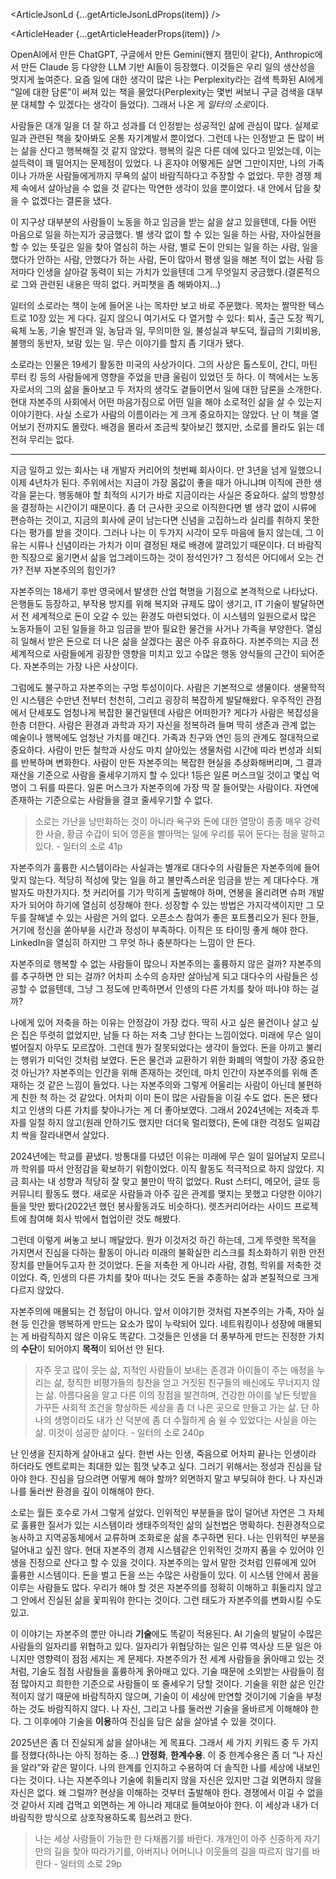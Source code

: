 


<ArticleJsonLd {...getArticleJsonLdProps(item)} />

<ArticleHeader {...getArticleHeaderProps(item)} />

OpenAI에서 만든 ChatGPT, 구글에서 만든 Gemini(왠지 잼민이 같다), Anthropic에서 만든 Claude 등 다양한 LLM 기반 AI들이 등장했다. 이것들은 우리 일의 생산성을 멋지게 높여준다. 요즘 일에 대한 생각이 많은 나는 Perplexity라는 검색 특화된 AI에게 “일에 대한 담론”이 써져 있는 책을 물었다(Perplexity는 몇번 써보니 구글 검색을 대부분 대체할 수 있겠다는 생각이 들었다). 그래서 나온 게 *일터의 소로*이다.

사람들은 대개 일을 더 잘 하고 성과를 더 인정받는 성공적인 삶에 관심이 많다. 실제로 일과 관련된 책을 찾아봐도 온통 자기계발서 뿐이었다. 그런데 나는 인정받고 돈 많이 버는 삶을 산다고 행복해질 것 같지 않았다. 행복의 길은 다른 데에 있다고 믿었는데, 이는 설득력이 꽤 떨어지는 문제점이 있었다. 나 혼자야 어떻게든 살면 그만이지만, 나의 가족이나 가까운 사람들에게까지 무욕의 삶이 바람직하다고 주장할 수 없었다. 무한 경쟁 체제 속에서 살아남을 수 없을 것 같다는 막연한 생각이 있을 뿐이었다. 내 안에서 답을 찾을 수 없겠다는 결론을 냈다. 

이 지구상 대부분의 사람들이 노동을 하고 임금을 받는 삶을 살고 있을텐데, 다들 어떤 마음으로 일을 하는지가 궁금했다. 별 생각 없이 할 수 있는 일을 하는 사람, 자아실현을 할 수 있는 뜻깊은 일을 찾아 열심히 하는 사람, 별로 돈이 안되는 일을 하는 사람, 일을 했다가 안하는 사람, 안했다가 하는 사람, 돈이 많아서 평생 일을 해본 적이 없는 사람 등 저마다 인생을 살아갈 동력이 되는 가치가 있을텐데 그게 무엇일지 궁금했다.(결론적으로 그와 관련된 내용은 딱히 없다. 커피챗을 좀 해봐야지…)

일터의 소로라는 책이 눈에 들어온 나는 목차만 보고 바로 주문했다. 목차는 짤막한 텍스트로 10장 있는 게 다다. 길지 않으니 여기서도 다 열거할 수 있다: 퇴사, 출근 도장 찍기, 육체 노동, 기술 발전과 일, 농담과 일, 무의미한 일, 불성실과 부도덕, 월급의 기회비용, 불행의 동반자, 보람 있는 일. 무슨 이야기를 할지 좀 기대가 됐다.

소로라는 인물은 19세기 활동한 미국의 사상가이다. 그의 사상은 톨스토이, 간디, 마틴 루터 킹 등의 사람들에게 영향을 주었을 만큼 울림이 있었던 듯 하다. 이 책에서는 노동자로서의 그의 삶을 돌아보고 두 저자의 생각도 곁들이면서 일에 대한 담론을 소개한다. 현대 자본주의 사회에서 어떤 마음가짐으로 어떤 일을 해야 소로적인 삶을 살 수 있는지 이야기한다. 사실 소로가 사람의 이름이라는 게 크게 중요하지는 않았다. 난 이 책을 열어보기 전까지도 몰랐다. 배경을 몰라서 조금씩 찾아보긴 했지만, 소로를 몰라도 읽는 데 전혀 무리는 없다.

---

지금 일하고 있는 회사는 내 개발자 커리어의 첫번째 회사이다. 만 3년을 넘게 일했으니 이제 4년차가 된다. 주위에서는 지금이 가장 몸값이 좋을 때가 아니냐며 이직에 관한 생각을 묻는다. 행동해야 할 최적의 시기가 바로 지금이라는 사실은 중요하다. 삶의 방향성을 결정하는 시간이기 때문이다. 좀 더 근사한 곳으로 이직한다면 별 생각 없이 시류에 편승하는 것이고, 지금의 회사에 굳이 남는다면 신념을 고집하느라 실리를 취하지 못한다는 평가를 받을 것이다. 그러나 나는 이 두가지 시각이 모두 마음에 들지 않는데, 그 이유는 시류나 신념이라는 가치가 이미 결정된 채로 배경에 깔려있기 때문이다. 더 바람직한 직장으로 옮기면서 삶을 업그레이드하는 것이 정석인가? 그 정석은 어디에서 오는 건가? 전부 자본주의의 힘인가?

자본주의는 18세기 후반 영국에서 발생한 산업 혁명을 기점으로 본격적으로 나타났다. 은행들도 등장하고, 부작용 방지를 위해 복지와 규제도 많이 생기고, IT 기술이 발달하면서 전 세계적으로 돈이 오갈 수 있는 환경도 마련되었다. 이 시스템의 일원으로서 많은 노동자들이 고된 일들을 하고 임금을 받아 필요한 물건을 사거나 가족을 부양한다. 열심히 일해서 받은 돈으로 더 나은 삶을 살겠다는 꿈은 아주 유효하다. 자본주의는 지금 전 세계적으로 사람들에게 굉장한 영향을 미치고 있고 수많은 행동 양식들의 근간이 되어준다. 자본주의는 가장 나은 사상이다.

그럼에도 불구하고 자본주의는 구멍 투성이이다. 사람은 기본적으로 생물이다. 생물학적인 시스템은 수만년 전부터 천천히, 그리고 굉장히 복잡하게 발달해왔다. 우주적인 관점에서 단세포도 엄청나게 복잡한 물건일텐데 사람은 어떠한가? 게다가 사람은 복잡성을 한층 더한다. 사람은 환경과 과학과 자기 자신을 정복하려 들며 딱히 생존과 관계 없는 예술이나 행복에도 엄청난 가치를 매긴다. 가족과 친구와 연인 등의 관계도 절대적으로 중요하다. 사람이 만든 철학과 사상도 마치 살아있는 생물처럼 시간에 따라 번성과 쇠퇴를 반복하며 변화한다. 사람이 만든 자본주의는 복잡한 현실을 추상화해버리며, 그 결과 재산을 기준으로 사람을 줄세우기까지 할 수 있다! 1등은 일론 머스크일 것이고 몇십 억 명이 그 뒤를 따른다. 일론 머스크가 자본주의에 가장 딱 잘 들어맞는 사람이다. 자연에 존재하는 기준으로는 사람들을 결코 줄세우기할 수 없다.

> 소로는 가난을 낭만화하는 것이 아니라 욕구와 돈에 대한 열망이 종종 매우 강력한 사슬, 황금 수갑이 되어 영혼을 빨아먹는 일에 우리를 묶어 둔다는 점을 말하고 있다. - 일터의 소로 41p

자본주의가 훌륭한 시스템이라는 사실과는 별개로 대다수의 사람들은 자본주의에 들어맞지 않는다. 적당히 적성에 맞는 일을 하고 불만족스러운 임금을 받는 게 대다수다. 개발자도 마찬가지다. 첫 커리어를 기가 막히게 출발해야 하며, 연봉을 올리려면 슈퍼 개발자가 되어야 하기에 열심히 성장해야 한다. 성장할 수 있는 방법은 가지각색이지만 그 모두를 잘해낼 수 있는 사람은 거의 없다. 오픈소스 참여가 좋은 포트폴리오가 된다 한들, 거기에 정신을 쏟아부을 시간과 정성이 부족하다. 이직은 또 타이밍 좋게 해야 한다. LinkedIn을 열심히 하지만 그 무엇 하나 충분하다는 느낌이 안 든다.

자본주의로 행복할 수 없는 사람들이 많으니 자본주의는 훌륭하지 않은 걸까? 자본주의를 추구하면 안 되는 걸까? 어차피 소수의 승자만 살아남게 되고 대다수의 사람들은 성공할 수 없을텐데, 그냥 그 정도에 만족하면서 인생의 다른 가치를 찾아 떠나야 하는 걸까?

나에게 있어 저축을 하는 이유는 안정감이 가장 컸다. 딱히 사고 싶은 물건이나 살고 싶은 집은 뚜렷히 없었지만, 남들 다 하는 저축 그냥 한다는 느낌이었다. 미래에 무슨 일이 벌어질지 아무도 모르잖아. 그런데 뭔가 잘못되었다는 생각이 들었다. 돈을 아끼고 불리는 행위가 미덕인 것처럼 보였다. 돈은 물건과 교환하기 위한 화폐의 역할이 가장 중요한 것 아닌가? 자본주의는 인간을 위해 존재하는 것인데, 마치 인간이 자본주의를 위해 존재하는 것 같은 느낌이 들었다. 나는 자본주의와 그렇게 어울리는 사람이 아닌데 불편하게 친한 척 하는 것 같았다. 어차피 이미 돈이 많은 사람들을 이길 수도 없다. 돈은 됐다 치고 인생의 다른 가치를 찾아나가는 게 더 좋아보였다. 그래서 2024년에는 저축과 투자를 일절 하지 않고(원래 안하기도 했지만 더더욱 멀리했다), 돈에 대한 걱정도 일찌감치 싹을 잘라내면서 살았다.

2024년에는 학교를 끝냈다. 방통대를 다녔던 이유는 미래에 무슨 일이 일어날지 모르니까 학위를 따서 안정감을 확보하기 위함이었다. 이직 활동도 적극적으로 하지 않았다. 지금 회사는 내 성향과 적당히 잘 맞고 불만이 딱히 없었다. Rust 스터디, 메모어, 글또 등 커뮤니티 활동도 했다. 새로운 사람들과 아주 깊은 관계를 맺지는 못했고 다양한 이야기들을 맛만 봤다(2022년 했던 봉사활동과도 비슷하다). 렛츠커리어라는 사이드 프로젝트에 참여해 회사 밖에서 협업이란 것도 해봤다.

그런데 이렇게 써놓고 보니 깨달았다. 뭔가 이것저것 하긴 하는데, 그게 뚜렷한 목적을 가지면서 진심을 다하는 활동이 아니라 미래의 불확실한 리스크를 최소화하기 위한 안전 장치를 만들어두고자 한 것이었다. 돈을 저축한 게 아니라 사람, 경험, 학위를 저축한 것이었다. 즉, 인생의 다른 가치를 찾아 떠나는 것도 돈을 추종하는 삶과 본질적으로 크게 다르지 않았다.

자본주의에 매몰되는 건 정답이 아니다. 앞서 이야기한 것처럼 자본주의는 가족, 자아 실현 등 인간을 행복하게 만드는 요소가 많이 누락되어 있다. 네트워킹이나 성장에 매몰되는 게 바람직하지 않은 이유도 똑같다. 그것들은 인생을 더 풍부하게 만드는 진정한 가치의 **수단**이 되어야지 **목적**이 되어선 안 된다.

> 자주 웃고 많이 웃는 삶, 지적인 사람들이 보내는 존경과 아이들이 주는 애정을 누리는 삶, 정직한 비평가들의 칭찬을 얻고 거짓된 친구들의 배신에도 무너지지 않는 삶. 아름다움을 알고 다른 이의 장점을 발견하며, 건강한 아이를 낳든 텃밭을 가꾸든 사회적 조건을 향상하든 세상을 좀 더 나은 곳으로 만들고 가는 삶. 단 하나의 생명이라도 내가 산 덕분에 좀 더 수월하게 숨 쉴 수 있었다는 사실을 아는 삶. 이것이 성공한 삶이다. - 일터의 소로 240p

난 인생을 진지하게 살아내고 싶다. 한번 사는 인생, 죽음으로 어차피 끝나는 인생이라 하더라도 엔트로피는 최대한 있는 힘껏 낮추고 싶다. 그러기 위해서는 정성과 진심을 담아야 한다. 진심을 담으려면 어떻게 해야 할까? 외면하지 말고 부딪혀야 한다. 나 자신과 나를 둘러싼 환경을 깊이 이해해야 한다.

소로는 월든 호수로 가서 그렇게 살았다. 인위적인 부분들을 많이 덜어낸 자연은 그 자체로 훌륭한 질서가 있는 시스템이라 생태주의적인 삶의 실천법은 명확하다. 친환경적으로 농사하고 지역공동체에서 교류하며 조화로운 삶을 추구하면 된다. 나는 인위적인 부분을 덜어내고 싶진 않다. 현대 자본주의 경제 시스템같은 인위적인 것까지 품을 수 있어야 인생을 진정으로 산다고 할 수 있을 것이다. 자본주의는 앞서 말한 것처럼 인류에게 있어 훌륭한 시스템이다. 돈을 벌고 돈을 쓰는 수많은 사람들이 있다. 이 시스템 안에서 꿈을 이루는 사람들도 많다. 우리가 해야 할 것은 자본주의를 정확히 이해하고 휘둘리지 않고 그 안에서 진실된 삶을 꽃피워야 한다는 것이다. 그런 태도가 자본주의를 변화시킬 수도 있고.

이 이야기는 자본주의 뿐만 아니라 **기술**에도 똑같이 적용된다. AI 기술의 발달이 수많은 사람들의 일자리를 위협하고 있다. 일자리가 위협당하는 일은 인류 역사상 드문 일은 아니지만 영향력이 점점 세지는 게 문제다. 자본주의가 전 세계 사람들을 옭아매고 있는 것처럼, 기술도 점점 사람들을 훌륭하게 옭아매고 있다. 기술 때문에 소외받는 사람들이 점점 많아지고 희한한 기준으로 사람들이 또 줄세우기 당할 것이다. 기술을 위한 삶은 인간적이지 않기 때문에 바람직하지 않으며, 기술이 이 세상에 만연할 것이기에 기술을 부정하는 것도 바람직하지 않다. 나 자신, 그리고 나를 둘러싼 기술을 올바르게 이해해야 한다. 그 이후에야 기술을 **이용**하여 진심을 담은 삶을 살아낼 수 있을 것이다.

2025년은 좀 더 진실되게 삶을 살아내는 게 목표다. 그래서 세 가지 키워드 중 두 가지를 정했다(하나는 아직 정하는 중…) **안정화**, **한계수용**. 이 중 한계수용은 좀 더 “나 자신을 알라”와 같은 말이다. 나의 한계를 인지하고 수용하여 더 솔직한 나를 세상에 내보인다는 것이다. 나는 자본주의나 기술에 휘둘리지 않을 자신은 있지만 그걸 외면하지 않을 자신은 없다. 왜 그럴까? 현상을 이해하는 것부터 출발해야 한다. 경쟁에서 이길 수 없을 것 같아서 지레 겁먹고 외면하는 게 아니라 제대로 들여보아야 한다. 이 세상과 내가 더 바람직한 방식으로 상호작용하도록 힘쓰려고 한다.

> 나는 세상 사람들이 가능한 한 다채롭기를 바란다. 개개인이 아주 신중하게 자기만의 길을 찾아 따라가기를, 아버지나 어머니나 이웃들의 길을 따르지 않기를 바란다 - 일터의 소로 29p